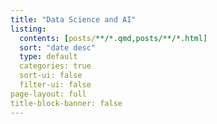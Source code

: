 ```yaml
---
title: "Data Science and AI"
listing:
  contents: [posts/**/*.qmd,posts/**/*.html]
  sort: "date desc"
  type: default
  categories: true
  sort-ui: false
  filter-ui: false
page-layout: full
title-block-banner: false
---
```


